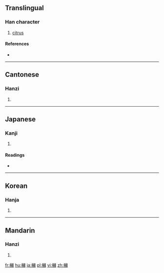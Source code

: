 {{also|橼}}
==Translingual==

===Han character===
{{Han char|rn=75|rad=木|as=15|sn=19|four=4793<sub>2</sub>|canj=木女火人 (DVFO)}}

# [[citrus]]

====References====
* {{Han ref|kx=0560.290|dkj=15822|dj=0949.260|hdz=21315.150|uh=6ADE|ud=27358|bh=F258|bd=62040}}

----

==Cantonese==

===Hanzi===
{{yue-hanzi|jyut=jyun4|y=yun4|sim=橼}}

# {{defn|lang=yue|sort=木15}}

----

==Japanese==

===Kanji===
{{ja-kanji|grade=|rs=木15}}

# {{defn|lang=ja|sort=木15}}

====Readings====
* {{ja-readings|on=[[えん]] (en)|kun=}}

----

==Korean==

===Hanja===
{{ko-hanja|hangeul=연|eumhun=|rv=yeon|mr=yŏn|y=yen}}

# {{defn|lang=ko|sort=木15}}

----

==Mandarin==

===Hanzi===
{{cmn-hanzi|sim=橼|pin=[[yuán]] ([[yuan2]])|wg=yüan<sup>2</sup>}}

# {{defn|lang=cmn|sort=木15}}

[[fr:櫞]]
[[hu:櫞]]
[[ja:櫞]]
[[pl:櫞]]
[[vi:櫞]]
[[zh:櫞]]